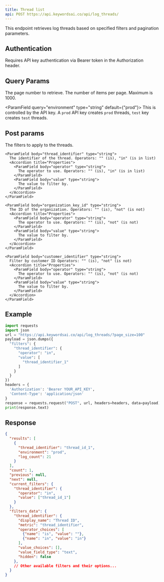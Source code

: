 ```yaml
---
title: Thread list
api: POST https://api.keywordsai.co/api/log_threads/
---
```


This endpoint retrieves log threads based on specified filters and pagination parameters.

## Authentication

Requires API key authentication via Bearer token in the Authorization header.

## Query Params

<ParamField query="page" type="integer" default={1}>
  The page number to retrieve.
</ParamField>

<ParamField query="page_size" type="integer" default={100}>
  The number of items per page. Maximum is 1000.
</ParamField>

<ParamField query="environment" type="string" default={"prod"}>
This is controlled by the API key. A `prod` API key creates `prod` threads, `test` key creates `test` threads.
</ParamField>


## Post params

<ParamField body="filters" type="object" default={{}}>
  The filters to apply to the threads.
  <Accordion title="Properties">

    <ParamField body="thread_identifier" type="string">
      The identifier of the thread. Operators: "" (is), "in" (is in list)
      <Accordion title="Properties">
        <ParamField body="operator" type="string">
          The operator to use. Operators: "" (is), "in" (is in list)
        </ParamField>
        <ParamField body="value" type="string">
          The value to filter by.
        </ParamField>
      </Accordion>
    </ParamField>

    <ParamField body="organization_key_id" type="string">
      The ID of the organization. Operators: "" (is), "not" (is not)
      <Accordion title="Properties">
        <ParamField body="operator" type="string">
          The operator to use. Operators: "" (is), "not" (is not)
        </ParamField>
        <ParamField body="value" type="string">
          The value to filter by.
        </ParamField>
      </Accordion>
    </ParamField>

    <ParamField body="customer_identifier" type="string">
      Filter by customer ID Operators: "" (is), "not" (is not)
      <Accordion title="Properties">
        <ParamField body="operator" type="string">
          The operator to use. Operators: "" (is), "not" (is not)
        </ParamField>
        <ParamField body="value" type="string">
          The value to filter by.
        </ParamField>
      </Accordion>
    </ParamField>
  </Accordion>
</ParamField>


## Example
```python Python
import requests
import json
url = "https://api.keywordsai.co/api/log_threads/?page_size=100"
payload = json.dumps({
  "filters": {
    "thread_identifier": {
      "operator": "in",
      "value": [
        "thread_identifier_1"
      ]
    }
  }
})
headers = {
  'Authorization': 'Bearer YOUR_API_KEY',
  'Content-Type': 'application/json'
}
response = requests.request("POST", url, headers=headers, data=payload)
print(response.text)
```


## Response
```json
{
  "results": [
    {
      "thread_identifier": "thread_id_1",
      "environment": "prod",
      "log_count": 21
    }
  ],
  "count": 1,
  "previous": null,
  "next": null,
  "current_filters": {
    "thread_identifier": {
      "operator": "in",
      "value": ["thread_id_1"]
    }
  },
  "filters_data": {
    "thread_identifier": {
      "display_name": "Thread ID",
      "metric": "thread_identifier",
      "operator_choices": [
        {"name": "is", "value": ""},
        {"name": "in", "value": "in"}
      ],
      "value_choices": [],
      "value_field_type": "text",
      "hidden": false
    },
    // Other available filters and their options...
  }
}
```

